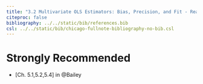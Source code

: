 ```yaml
---
title: "3.2 Multivariate OLS Estimators: Bias, Precision, and Fit - Readings"
citeproc: false
bibliography: ../../static/bib/references.bib
csl: ../../static/bib/chicago-fullnote-bibliography-no-bib.csl
---
```


# Strongly Recommended

- <i class="fas fa-book"></i> [Ch. 5.1,5.2,5.4] in @Bailey

